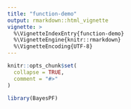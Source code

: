 ```yaml
---
title: "function-demo"
output: rmarkdown::html_vignette
vignette: >
  %\VignetteIndexEntry{function-demo}
  %\VignetteEngine{knitr::rmarkdown}
  %\VignetteEncoding{UTF-8}
---
```


```r
knitr::opts_chunk$set(
  collapse = TRUE,
  comment = "#>"
)
```

```r
library(BayesPF)
```
